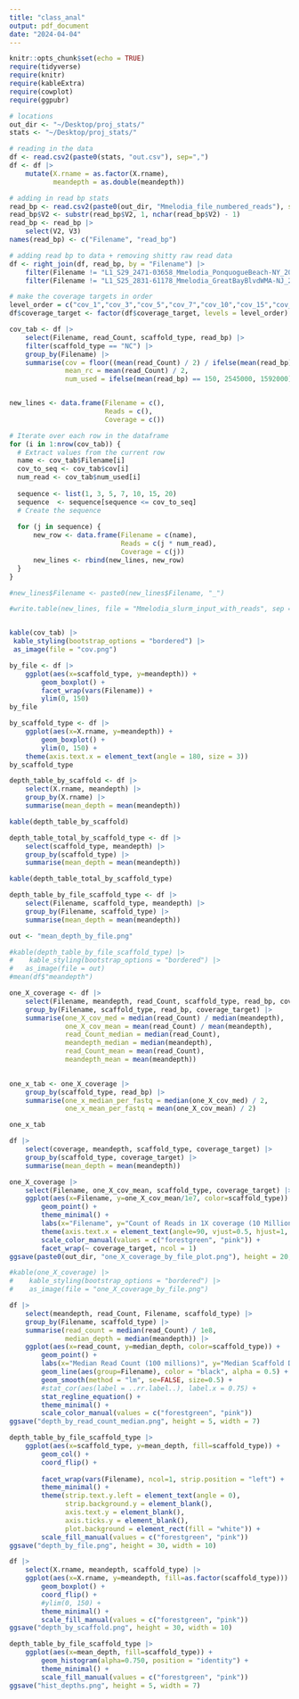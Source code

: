 ```yaml
---
title: "class_anal"
output: pdf_document
date: "2024-04-04"
---
```


```r
knitr::opts_chunk$set(echo = TRUE)
require(tidyverse)
require(knitr)
require(kableExtra)
require(cowplot)
require(ggpubr)
```

```r
# locations
out_dir <- "~/Desktop/proj_stats/"
stats <- "~/Desktop/proj_stats/"

# reading in the data
df <- read.csv2(paste0(stats, "out.csv"), sep=",")
df <- df |> 
    mutate(X.rname = as.factor(X.rname),
           meandepth = as.double(meandepth))

# adding in read bp stats
read_bp <- read.csv2(paste0(out_dir, "Mmelodia_file_numbered_reads"), sep=" ", header = FALSE)
read_bp$V2 <- substr(read_bp$V2, 1, nchar(read_bp$V2) - 1)
read_bp <- read_bp |> 
    select(V2, V3)
names(read_bp) <- c("Filename", "read_bp")

# adding read bp to data + removing shitty raw read data
df <- right_join(df, read_bp, by = "Filename") |> 
    filter(Filename != "L1_S29_2471-03658_Mmelodia_PonquogueBeach-NY_2022") |> 
    filter(Filename != "L1_S25_2831-61178_Mmelodia_GreatBayBlvdWMA-NJ_2021")

# make the coverage targets in order
level_order = c("cov_1","cov_3","cov_5","cov_7","cov_10","cov_15","cov_20","full")
df$coverage_target <- factor(df$coverage_target, levels = level_order)
```

```r
cov_tab <- df |>     
    select(Filename, read_Count, scaffold_type, read_bp) |> 
    filter(scaffold_type == "NC") |> 
    group_by(Filename) |> 
    summarise(cov = floor((mean(read_Count) / 2) / ifelse(mean(read_bp) == 150, 2545000, 1592000)),
              mean_rc = mean(read_Count) / 2,
              num_used = ifelse(mean(read_bp) == 150, 2545000, 1592000)) 


new_lines <- data.frame(Filename = c(),
                        Reads = c(),
                        Coverage = c())

# Iterate over each row in the dataframe
for (i in 1:nrow(cov_tab)) {
  # Extract values from the current row
  name <- cov_tab$Filename[i]
  cov_to_seq <- cov_tab$cov[i]
  num_read <- cov_tab$num_used[i]
  
  sequence <- list(1, 3, 5, 7, 10, 15, 20)
  sequence  <- sequence[sequence <= cov_to_seq]
  # Create the sequence
  
  for (j in sequence) {
      new_row <- data.frame(Filename = c(name),
                            Reads = c(j * num_read),
                            Coverage = c(j))
      new_lines <- rbind(new_lines, new_row)
  }
}

#new_lines$Filename <- paste0(new_lines$Filename, "_")

#write.table(new_lines, file = "Mmelodia_slurm_input_with_reads", sep = " ", col.names = FALSE, row.names = TRUE, quote = FALSE)


kable(cov_tab) |> 
 kable_styling(bootstrap_options = "bordered") |>
 as_image(file = "cov.png") 
```


```r
by_file <- df |> 
    ggplot(aes(x=scaffold_type, y=meandepth)) +
        geom_boxplot() +
        facet_wrap(vars(Filename)) +
        ylim(0, 150)
by_file

by_scaffold_type <- df |> 
    ggplot(aes(x=X.rname, y=meandepth)) +
        geom_boxplot() +
        ylim(0, 150) +
    theme(axis.text.x = element_text(angle = 180, size = 3))
by_scaffold_type

```

```r
depth_table_by_scaffold <- df |> 
    select(X.rname, meandepth) |> 
    group_by(X.rname) |> 
    summarise(mean_depth = mean(meandepth))

kable(depth_table_by_scaffold)

depth_table_total_by_scaffold_type <- df |> 
    select(scaffold_type, meandepth) |> 
    group_by(scaffold_type) |> 
    summarise(mean_depth = mean(meandepth))

kable(depth_table_total_by_scaffold_type)

depth_table_by_file_scaffold_type <- df |> 
    select(Filename, scaffold_type, meandepth) |> 
    group_by(Filename, scaffold_type) |> 
    summarise(mean_depth = mean(meandepth))

out <- "mean_depth_by_file.png"

#kable(depth_table_by_file_scaffold_type) |> 
#    kable_styling(bootstrap_options = "bordered") |>
#   as_image(file = out)
#mean(df$"meandepth")
```

```r
one_X_coverage <- df |> 
    select(Filename, meandepth, read_Count, scaffold_type, read_bp, coverage_target) |>
    group_by(Filename, scaffold_type, read_bp, coverage_target) |> 
    summarise(one_X_cov_med = median(read_Count) / median(meandepth),
              one_X_cov_mean = mean(read_Count) / mean(meandepth),
              read_Count_median = median(read_Count),
              meandepth_median = median(meandepth),
              read_Count_mean = mean(read_Count),
              meandepth_mean = mean(meandepth))
              

one_x_tab <- one_X_coverage |> 
    group_by(scaffold_type, read_bp) |> 
    summarise(one_x_median_per_fastq = median(one_X_cov_med) / 2,
              one_x_mean_per_fastq = mean(one_X_cov_mean) / 2) 

one_x_tab

```

```r
df |> 
    select(coverage, meandepth, scaffold_type, coverage_target) |> 
    group_by(scaffold_type, coverage_target) |> 
    summarise(mean_depth = mean(meandepth))
```


```r
one_X_coverage |> 
    select(Filename, one_X_cov_mean, scaffold_type, coverage_target) |> 
    ggplot(aes(x=Filename, y=one_X_cov_mean/1e7, color=scaffold_type)) +
        geom_point() +
        theme_minimal() +
        labs(x="Filename", y="Count of Reads in 1X coverage (10 Millions)", color="Scaffold Type") +
        theme(axis.text.x = element_text(angle=90, vjust=0.5, hjust=1, size=3)) +
        scale_color_manual(values = c("forestgreen", "pink")) +
        facet_wrap(~ coverage_target, ncol = 1)
ggsave(paste0(out_dir, "one_X_coverage_by_file_plot.png"), height = 20, width = 5)

#kable(one_X_coverage) |> 
#    kable_styling(bootstrap_options = "bordered") |>
#    as_image(file = "one_X_coverage_by_file.png")
```


```r
df |>
    select(meandepth, read_Count, Filename, scaffold_type) |> 
    group_by(Filename, scaffold_type) |> 
    summarise(read_count = median(read_Count) / 1e8,
              median_depth = median(meandepth)) |> 
    ggplot(aes(x=read_count, y=median_depth, color=scaffold_type)) +
        geom_point() +
        labs(x="Median Read Count (100 millions)", y="Median Scaffold Depth", color="Scaffold Type") +
        geom_line(aes(group=Filename), color = "black", alpha = 0.5) +
        geom_smooth(method = "lm", se=FALSE, size=0.5) +
        #stat_cor(aes(label = ..rr.label..), label.x = 0.75) +
        stat_regline_equation() +
        theme_minimal() +
        scale_color_manual(values = c("forestgreen", "pink"))
ggsave("depth_by_read_count_median.png", height = 5, width = 7)
```

```r
depth_table_by_file_scaffold_type |> 
    ggplot(aes(x=scaffold_type, y=mean_depth, fill=scaffold_type)) +
        geom_col() +
        coord_flip() +
    
        facet_wrap(vars(Filename), ncol=1, strip.position = "left") +
        theme_minimal() +
        theme(strip.text.y.left = element_text(angle = 0),
              strip.background.y = element_blank(),
              axis.text.y = element_blank(),
              axis.ticks.y = element_blank(),
              plot.background = element_rect(fill = "white")) +
        scale_fill_manual(values = c("forestgreen", "pink"))
ggsave("depth_by_file.png", height = 30, width = 10)
```

```r
df |> 
    select(X.rname, meandepth, scaffold_type) |> 
    ggplot(aes(x=X.rname, y=meandepth, fill=as.factor(scaffold_type))) +
        geom_boxplot() +
        coord_flip() +
        #ylim(0, 150) +
        theme_minimal() +
        scale_fill_manual(values = c("forestgreen", "pink"))   
ggsave("depth_by_scaffold.png", height = 30, width = 10)
```

```r
depth_table_by_file_scaffold_type |> 
    ggplot(aes(x=mean_depth, fill=scaffold_type)) +
        geom_histogram(alpha=0.750, position = "identity") +
        theme_minimal() +
        scale_fill_manual(values = c("forestgreen", "pink"))
ggsave("hist_depths.png", height = 5, width = 7)
```


